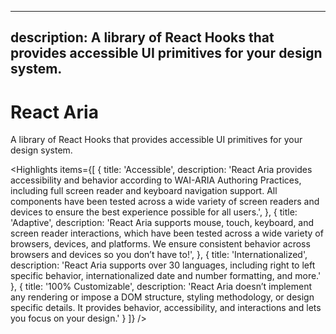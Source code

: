 <!-- Copyright 2020 Adobe. All rights reserved.
This file is licensed to you under the Apache License, Version 2.0 (the "License");
you may not use this file except in compliance with the License. You may obtain a copy
of the License at http://www.apache.org/licenses/LICENSE-2.0
Unless required by applicable law or agreed to in writing, software distributed under
the License is distributed on an "AS IS" BASIS, WITHOUT WARRANTIES OR REPRESENTATIONS
OF ANY KIND, either express or implied. See the License for the specific language
governing permissions and limitations under the License. -->



---
description: A library of React Hooks that provides accessible UI primitives for your design system.
---

# React Aria

A library of React Hooks that provides accessible UI primitives for your design system.

<Hero
  narrow={heroNarrow}
  narrow2x={heroNarrow2x}
  wide={heroWide}
  wide2x={heroWide2x}
  alt="React Aria hero image" />

<Highlights items={[
  {
    title: 'Accessible',
    description: 'React Aria provides accessibility and behavior according to WAI-ARIA Authoring Practices, including full screen reader and keyboard navigation support. All components have been tested across a wide variety of screen readers and devices to ensure the best experience possible for all users.',
  },
  {
    title: 'Adaptive',
    description: 'React Aria supports mouse, touch, keyboard, and screen reader interactions, which have been tested across a wide variety of browsers, devices, and platforms. We ensure consistent behavior across browsers and devices so you don’t have to!',
  },
  {
    title: 'Internationalized',
    description: 'React Aria supports over 30 languages, including right to left specific behavior, internationalized date and number formatting, and more.'
  },
  {
    title: '100% Customizable',
    description: 'React Aria doesn’t implement any rendering or impose a DOM structure, styling methodology, or design specific details. It provides behavior, accessibility, and interactions and lets you focus on your design.'
  }
]} />
